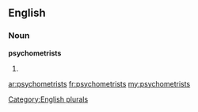 ==English==

===Noun===
'''psychometrists'''

# {{plural of|[[psychometrist]]}}

[[Category:English plurals]]

[[ar:psychometrists]]
[[fr:psychometrists]]
[[my:psychometrists]]